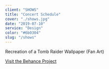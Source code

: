 ```yaml
---
client: "SHOWS"
title: "Concert Schedule"
cover: "./shows.jpg"
date: "2019-07-10"
service: "Design"
color: "#6b0304"
slug: "/shows"
---
```


Recreation of a Tomb Raider Wallpaper (Fan Art)

[Visit the Behance Project](https://www.behance.net/gallery/43907099/Tomb-Raider)
